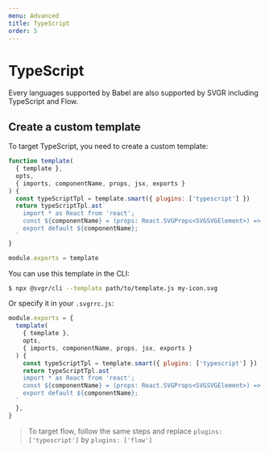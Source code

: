 ```yaml
---
menu: Advanced
title: TypeScript
order: 5
---
```


# TypeScript

Every languages supported by Babel are also supported by SVGR including TypeScript and Flow.

## Create a custom template

To target TypeScript, you need to create a custom template:

```js
function template(
  { template },
  opts,
  { imports, componentName, props, jsx, exports }
) {
  const typeScriptTpl = template.smart({ plugins: ['typescript'] })
  return typeScriptTpl.ast`
    import * as React from 'react';
    const ${componentName} = (props: React.SVGProps<SVGSVGElement>) => ${jsx};
    export default ${componentName};
  `
}

module.exports = template
```

You can use this template in the CLI:

```sh
$ npx @svgr/cli --template path/to/template.js my-icon.svg
```

Or specify it in your `.svgrrc.js`:

```js
module.exports = {
  template(
    { template },
    opts,
    { imports, componentName, props, jsx, exports }
  ) {
    const typeScriptTpl = template.smart({ plugins: ['typescript'] })
    return typeScriptTpl.ast`
    import * as React from 'react';
    const ${componentName} = (props: React.SVGProps<SVGSVGElement>) => ${jsx};
    export default ${componentName};
  `
  },
}
```

> To target flow, follow the same steps and replace `plugins: ['typescript']` by `plugins: ['flow']`
